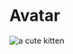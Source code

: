 

<Meta title="Avatar" />

# Avatar

<Canvas>
  <Story name="default">
    <img
      data-avatar
      src="https://placekitten.com/200/300"
      alt="a cute kitten"
    />
  </Story>
</Canvas>
